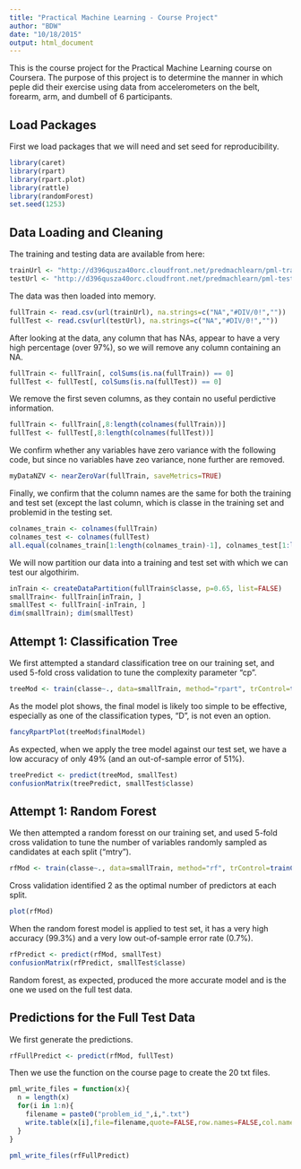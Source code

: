 ```yaml
---
title: "Practical Machine Learning - Course Project"
author: "BDW"
date: "10/18/2015"
output: html_document
---
```


This is the course project for the Practical Machine Learning course on Coursera.  The purpose of this project is to determine the manner in which peple did their exercise using data from accelerometers on the belt, forearm, arm, and dumbell of 6 participants.

## Load Packages
First we load packages that we will need and set seed for reproducibility.
```r
library(caret)
library(rpart)
library(rpart.plot)
library(rattle)
library(randomForest)
set.seed(1253)
```

## Data Loading and Cleaning

The training and testing data are available from here:
```r
trainUrl <- "http://d396qusza40orc.cloudfront.net/predmachlearn/pml-training.csv"
testUrl <- "http://d396qusza40orc.cloudfront.net/predmachlearn/pml-testing.csv"
```

The data was then loaded into memory.
```r
fullTrain <- read.csv(url(trainUrl), na.strings=c("NA","#DIV/0!",""))
fullTest <- read.csv(url(testUrl), na.strings=c("NA","#DIV/0!",""))
```

After looking at the data, any column that has NAs, appear to have a very high percentage (over 97%), so we will remove any column containing an NA.
```r
fullTrain <- fullTrain[, colSums(is.na(fullTrain)) == 0] 
fullTest <- fullTest[, colSums(is.na(fullTest)) == 0]
```

We remove the first seven columns, as they contain no useful perdictive information.
```r
fullTrain <- fullTrain[,8:length(colnames(fullTrain))]
fullTest <- fullTest[,8:length(colnames(fullTest))]
```

We confirm whether any variables have zero variance with the following code, but since no variables have zeo variance, none further are removed.
```r
myDataNZV <- nearZeroVar(fullTrain, saveMetrics=TRUE)
```

Finally, we confirm that the column names are the same for both the training and test set (except the last column, which is classe in the training set and problemid in the testing set.
```r
colnames_train <- colnames(fullTrain)
colnames_test <- colnames(fullTest)
all.equal(colnames_train[1:length(colnames_train)-1], colnames_test[1:length(colnames_train)-1])
```

We will now partition our data into a training and test set with which we can test our algothirim.
```r
inTrain <- createDataPartition(fullTrain$classe, p=0.65, list=FALSE)
smallTrain<- fullTrain[inTrain, ]
smallTest <- fullTrain[-inTrain, ]
dim(smallTrain); dim(smallTest)
```

## Attempt 1: Classification Tree

We first attempted a standard classification tree on our training set, and used 5-fold cross validation to tune the complexity parameter "cp".
```r
treeMod <- train(classe~., data=smallTrain, method="rpart", trControl=trainControl(method = "cv", number = 5))
```

As the model plot shows, the final model is likely too simple to be effective, especially as one of the classification types, "D", is not even an option.

```r
fancyRpartPlot(treeMod$finalModel)
```

As expected, when we apply the tree model against our test set, we have a low accuracy of only 49% (and an out-of-sample error of 51%).
```r
treePredict <- predict(treeMod, smallTest)
confusionMatrix(treePredict, smallTest$classe)
```

## Attempt 1: Random Forest

We then attempted a random foresst on our training set, and used 5-fold cross validation to tune the number of variables randomly sampled as candidates at each split ("mtry").
```r
rfMod <- train(classe~., data=smallTrain, method="rf", trControl=trainControl(method="cv", number = 5))
```

Cross validation identified 2 as the optimal number of predictors at each split.
```r
plot(rfMod)
```

When the random forest model is applied to test set, it has a very high accuracy (99.3%) and a very low out-of-sample error rate (0.7%).
```r
rfPredict <- predict(rfMod, smallTest)
confusionMatrix(rfPredict, smallTest$classe)
```

Random forest, as expected, produced the more accurate model and is the one we used on the full test data.

## Predictions for the Full Test Data

We first generate the predictions.
```r
rfFullPredict <- predict(rfMod, fullTest)
```

Then we use the function on the course page to create the 20 txt files.
```r
pml_write_files = function(x){
  n = length(x)
  for(i in 1:n){
    filename = paste0("problem_id_",i,".txt")
    write.table(x[i],file=filename,quote=FALSE,row.names=FALSE,col.names=FALSE)
  }
}

pml_write_files(rfFullPredict)
```
